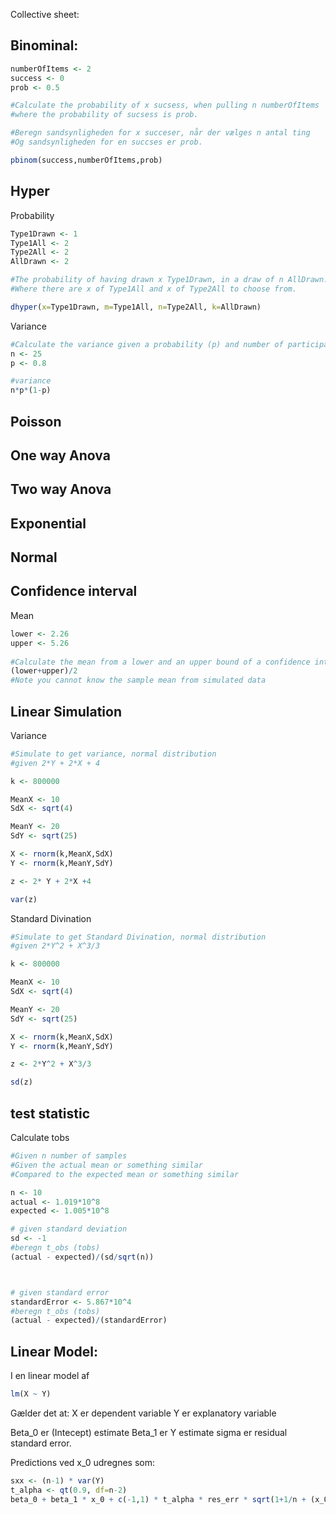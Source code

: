Collective sheet:



Binominal:
--------------------------------------------------
```r
numberOfItems <- 2
success <- 0
prob <- 0.5

#Calculate the probability of x sucsess, when pulling n numberOfItems
#where the probability of sucsess is prob.

#Beregn sandsynligheden for x succeser, når der vælges n antal ting
#Og sandsynligheden for en succses er prob.

pbinom(success,numberOfItems,prob)
```



Hyper
--------------------------------------------------
Probability
```r
Type1Drawn <- 1
Type1All <- 2
Type2All <- 2
AllDrawn <- 2

#The probability of having drawn x Type1Drawn, in a draw of n AllDrawn.
#Where there are x of Type1All and x of Type2All to choose from.

dhyper(x=Type1Drawn, m=Type1All, n=Type2All, k=AllDrawn)

```

Variance
```r

#Calculate the variance given a probability (p) and number of participants (n)
n <- 25
p <- 0.8

#variance
n*p*(1-p)

```





Poisson
--------------------------------------------------












One way Anova
--------------------------------------------------


Two way Anova
--------------------------------------------------




Exponential
--------------------------------------------------

Normal
--------------------------------------------------

Confidence interval
--------------------------------------------------
Mean 
```r
lower <- 2.26
upper <- 5.26
  
#Calculate the mean from a lower and an upper bound of a confidence interval of the mean
(lower+upper)/2
#Note you cannot know the sample mean from simulated data

```


Linear Simulation
--------------------------------------------------


Variance
```r
#Simulate to get variance, normal distribution
#given 2*Y + 2*X + 4

k <- 800000

MeanX <- 10
SdX <- sqrt(4)

MeanY <- 20
SdY <- sqrt(25)

X <- rnorm(k,MeanX,SdX)
Y <- rnorm(k,MeanY,SdY)

z <- 2* Y + 2*X +4

var(z)
```
Standard Divination
```r
#Simulate to get Standard Divination, normal distribution
#given 2*Y^2 + X^3/3

k <- 800000

MeanX <- 10
SdX <- sqrt(4)

MeanY <- 20
SdY <- sqrt(25)

X <- rnorm(k,MeanX,SdX)
Y <- rnorm(k,MeanY,SdY)

z <- 2*Y^2 + X^3/3

sd(z)
```




test statistic
--------------------------------------------------
Calculate tobs
```r
#Given n number of samples
#Given the actual mean or something similar
#Compared to the expected mean or something similar

n <- 10
actual <- 1.019*10^8
expected <- 1.005*10^8

# given standard deviation
sd <- -1
#beregn t_obs (tobs)
(actual - expected)/(sd/sqrt(n))



# given standard error
standardError <- 5.867*10^4
#beregn t_obs (tobs)
(actual - expected)/(standardError)
```








Linear Model:
------------------------------------------------
I en linear model af
```r
lm(X ~ Y)
```

Gælder det at:
X er dependent variable
Y er explanatory variable

Beta_0 er (Intecept) estimate
Beta_1 er Y estimate
sigma er residual standard error.


Predictions ved x_0 udregnes som:
```r
sxx <- (n-1) * var(Y)
t_alpha <- qt(0.9, df=n-2)
beta_0 + beta_1 * x_0 + c(-1,1) * t_alpha * res_err * sqrt(1+1/n + (x_0-mean(x)/ sxx))
```








